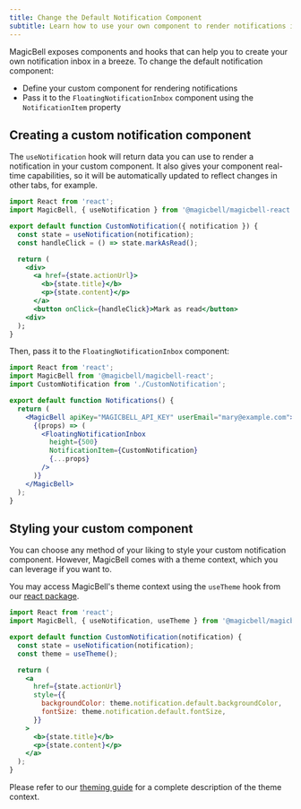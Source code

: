 ```yaml
---
title: Change the Default Notification Component
subtitle: Learn how to use your own component to render notifications in the notification inbox
---
```


MagicBell exposes components and hooks that can help you to create your own
notification inbox in a breeze. To change the default notification component:

- Define your custom component for rendering notifications
- Pass it to the `FloatingNotificationInbox` component using the `NotificationItem` property

## Creating a custom notification component

The `useNotification` hook will return data you can use to render a notification
in your custom component. It also gives your component real-time capabilities,
so it will be automatically updated to reflect changes in other tabs, for
example.

```jsx title=React
import React from 'react';
import MagicBell, { useNotification } from '@magicbell/magicbell-react';

export default function CustomNotification({ notification }) {
  const state = useNotification(notification);
  const handleClick = () => state.markAsRead();

  return (
    <div>
      <a href={state.actionUrl}>
        <b>{state.title}</b>
        <p>{state.content}</p>
      </a>
      <button onClick={handleClick}>Mark as read</button>
    <div>
  );
}
```

Then, pass it to the `FloatingNotificationInbox` component:

```jsx title=React
import React from 'react';
import MagicBell from '@magicbell/magicbell-react';
import CustomNotification from './CustomNotification';

export default function Notifications() {
  return (
    <MagicBell apiKey="MAGICBELL_API_KEY" userEmail="mary@example.com">
      {(props) => (
        <FloatingNotificationInbox
          height={500}
          NotificationItem={CustomNotification}
          {...props}
        />
      )}
    </MagicBell>
  );
}
```

## Styling your custom component

You can choose any method of your liking to style your custom notification component. However, MagicBell comes with a theme context, which you can leverage if you want to.

You may access MagicBell's theme context using the `useTheme` hook from our [react package](https://www.npmjs.com/package/@magicbell/magicbell-react).

```jsx title=React
import React from 'react';
import MagicBell, { useNotification, useTheme } from '@magicbell/magicbell-react';

export default function CustomNotification(notification) {
  const state = useNotification(notification);
  const theme = useTheme();

  return (
    <a
      href={state.actionUrl}
      style={{
        backgroundColor: theme.notification.default.backgroundColor,
        fontSize: theme.notification.default.fontSize,
      }}
    >
      <b>{state.title}</b>
      <p>{state.content}</p>
    </a>
  );
}
```

Please refer to our [theming guide](/docs/react/theme-customization) for a complete description of the theme context.
